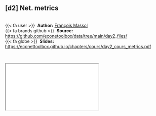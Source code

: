 
::: {.callout-note icon=true appearance="simple"}
## [d2] Net. metrics {.unnumbered}

<br />
{{< fa user >}} &nbsp;**Author:** [François Massol](https://sites.google.com/a/polytechnique.org/francoismassol/home?pli=1)<br/>
{{< fa brands github >}} &nbsp;**Source:** <https://github.com/econetoolbox/data/tree/main/day2_files/><br/>
{{< fa globe >}} &nbsp;**Slides:** <https://econettoolbox.github.io/chapters/cours/day2_cours_metrics.pdf>
:::


<br />

<div class="container">
  <iframe class="responsive-iframe" src="cours/day2_cours_metrics.pdf"></iframe>
</div> 
